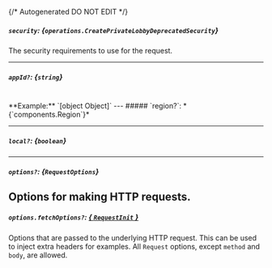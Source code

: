 {/* Autogenerated DO NOT EDIT  */}

##### `security`: *{`operations.CreatePrivateLobbyDeprecatedSecurity`}*
The security requirements to use for the request.

<Collapsible openLabel={Labels.showProperties} closeLabel={Labels.hideProperties}>
  <CreatePrivateLobbyDeprecatedSecurity />
</Collapsible>

---
##### `appId?`: *{`string`}*
<br/>
**Example:** `[object Object]`
---
##### `region?`: *{`components.Region`}*

<Collapsible openLabel={Labels.showProperties} closeLabel={Labels.hideProperties}>
  <Region />
</Collapsible>

---
##### `local?`: *{`boolean`}*
---
##### `options?`: *{`RequestOptions`}*
Options for making HTTP requests.
---
##### `options.fetchOptions?`: [*{ `RequestInit` }*](https://developer.mozilla.org/en-US/docs/Web/API/Request/Request#options)
Options that are passed to the underlying HTTP request. This can be used to inject extra headers for examples. All `Request` options, except `method` and `body`, are allowed.

